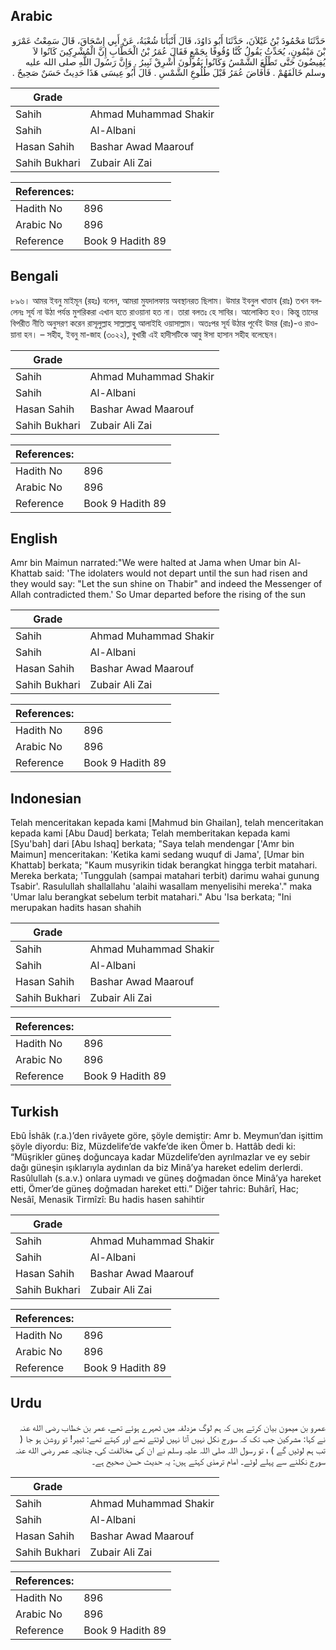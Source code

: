 ## Arabic


<div dir="rtl" lang="ar" style={{fontSize:'larger',backgroundColor:'#f8f9fa',padding:20}}>
حَدَّثَنَا مَحْمُودُ بْنُ غَيْلاَنَ، حَدَّثَنَا أَبُو دَاوُدَ، قَالَ أَنْبَأَنَا شُعْبَةُ، عَنْ أَبِي إِسْحَاقَ، قَالَ سَمِعْتُ عَمْرَو بْنَ مَيْمُونٍ، يُحَدِّثُ يَقُولُ كُنَّا وُقُوفًا بِجَمْعٍ فَقَالَ عُمَرُ بْنُ الْخَطَّابِ إِنَّ الْمُشْرِكِينَ كَانُوا لاَ يُفِيضُونَ حَتَّى تَطْلُعَ الشَّمْسُ وَكَانُوا يَقُولُونَ أَشْرِقْ ثَبِيرُ ‏.‏ وَإِنَّ رَسُولَ اللَّهِ صلى الله عليه وسلم خَالَفَهُمْ ‏.‏ فَأَفَاضَ عُمَرُ قَبْلَ طُلُوعِ الشَّمْسِ ‏.‏ قَالَ أَبُو عِيسَى هَذَا حَدِيثٌ حَسَنٌ صَحِيحٌ ‏.‏
</div>
<div style={{backgroundColor:'#f8f9fa',padding:20, marginBottom: 10}}><table> <thead> <tr> <th>Grade</th> <th></th> </tr> </thead> <tbody> <tr><td>Sahih</td><td>Ahmad Muhammad Shakir</td></tr><tr><td>Sahih</td><td>Al-Albani</td></tr><tr><td>Hasan Sahih</td><td>Bashar Awad Maarouf</td></tr><tr><td>Sahih Bukhari</td><td>Zubair Ali Zai</td></tr></tbody></table><table> <thead> <tr> <th>References:</th> <th></th> </tr> </thead> <tbody><tr><td>Hadith No</td><td>896</td></tr><tr><td>Arabic No</td><td>896</td></tr><tr><td>Reference</td><td>Book 9 Hadith 89</td></tr></tbody></table></div>

## Bengali


<div dir="ltr" lang="bn" style={{fontSize:'larger',backgroundColor:'#f8f9fa',padding:20}}>
৮৯৬। আমর ইবনু মাইমূন (রহঃ) বলেন, আমরা মুযদালফায় অবস্থানরত ছিলাম। উমার ইবনুল খাত্তাব (রাঃ) তখন বললেনঃ সূর্য না উঠা পর্যন্ত মুশরিকরা এখান হতে রাওয়ানা হত না। তারা বলতঃ হে সাবির। আলোকিত হও। কিন্তু তাদের বিপরীত নীতি অনুসরণ করেন রাসূলুল্লাহ সাল্লাল্লাহু আলাইহি ওয়াসাল্লাম। অতঃপর সূর্য উঠার পূর্বেই উমর (রাঃ)-ও রাওয়ানা হন। – সহীহ, ইবনু মা-জাহ (৩০২২), বুখারী এই হাদীসটিকে আবু ঈসা হাসান সহীহ বলেছেন।
</div>
<div style={{backgroundColor:'#f8f9fa',padding:20, marginBottom: 10}}><table> <thead> <tr> <th>Grade</th> <th></th> </tr> </thead> <tbody> <tr><td>Sahih</td><td>Ahmad Muhammad Shakir</td></tr><tr><td>Sahih</td><td>Al-Albani</td></tr><tr><td>Hasan Sahih</td><td>Bashar Awad Maarouf</td></tr><tr><td>Sahih Bukhari</td><td>Zubair Ali Zai</td></tr></tbody></table><table> <thead> <tr> <th>References:</th> <th></th> </tr> </thead> <tbody><tr><td>Hadith No</td><td>896</td></tr><tr><td>Arabic No</td><td>896</td></tr><tr><td>Reference</td><td>Book 9 Hadith 89</td></tr></tbody></table></div>

## English


<div dir="ltr" lang="en" style={{fontSize:'larger',backgroundColor:'#f8f9fa',padding:20}}>
Amr bin Maimun narrated:"We were halted at Jama when Umar bin Al-Khattab said: 'The idolaters would not depart until the sun had risen and they would say: "Let the sun shine on Thabir" and indeed the Messenger of Allah contradicted them.' So Umar departed before the rising of the sun
</div>
<div style={{backgroundColor:'#f8f9fa',padding:20, marginBottom: 10}}><table> <thead> <tr> <th>Grade</th> <th></th> </tr> </thead> <tbody> <tr><td>Sahih</td><td>Ahmad Muhammad Shakir</td></tr><tr><td>Sahih</td><td>Al-Albani</td></tr><tr><td>Hasan Sahih</td><td>Bashar Awad Maarouf</td></tr><tr><td>Sahih Bukhari</td><td>Zubair Ali Zai</td></tr></tbody></table><table> <thead> <tr> <th>References:</th> <th></th> </tr> </thead> <tbody><tr><td>Hadith No</td><td>896</td></tr><tr><td>Arabic No</td><td>896</td></tr><tr><td>Reference</td><td>Book 9 Hadith 89</td></tr></tbody></table></div>

## Indonesian


<div dir="ltr" lang="id" style={{fontSize:'larger',backgroundColor:'#f8f9fa',padding:20}}>
Telah menceritakan kepada kami [Mahmud bin Ghailan], telah menceritakan kepada kami [Abu Daud] berkata; Telah memberitakan kepada kami [Syu'bah] dari [Abu Ishaq] berkata; "Saya telah mendengar ['Amr bin Maimun] menceritakan: 'Ketika kami sedang wuquf di Jama', [Umar bin Khattab] berkata; "Kaum musyrikin tidak berangkat hingga terbit matahari. Mereka berkata; 'Tunggulah (sampai matahari terbit) darimu wahai gunung Tsabir'. Rasulullah shallallahu 'alaihi wasallam menyelisihi mereka'." maka 'Umar lalu berangkat sebelum terbit matahari." Abu 'Isa berkata; "Ini merupakan hadits hasan shahih
</div>
<div style={{backgroundColor:'#f8f9fa',padding:20, marginBottom: 10}}><table> <thead> <tr> <th>Grade</th> <th></th> </tr> </thead> <tbody> <tr><td>Sahih</td><td>Ahmad Muhammad Shakir</td></tr><tr><td>Sahih</td><td>Al-Albani</td></tr><tr><td>Hasan Sahih</td><td>Bashar Awad Maarouf</td></tr><tr><td>Sahih Bukhari</td><td>Zubair Ali Zai</td></tr></tbody></table><table> <thead> <tr> <th>References:</th> <th></th> </tr> </thead> <tbody><tr><td>Hadith No</td><td>896</td></tr><tr><td>Arabic No</td><td>896</td></tr><tr><td>Reference</td><td>Book 9 Hadith 89</td></tr></tbody></table></div>

## Turkish


<div dir="ltr" lang="tr" style={{fontSize:'larger',backgroundColor:'#f8f9fa',padding:20}}>
Ebû İshâk (r.a.)’den rivâyete göre, şöyle demiştir: Amr b. Meymun’dan işittim şöyle diyordu: Biz, Müzdelife’de vakfe’de iken Ömer b. Hattâb dedi ki: “Müşrikler güneş doğuncaya kadar Müzdelife’den ayrılmazlar ve ey sebir dağı güneşin ışıklarıyla aydınlan da biz Minâ’ya hareket edelim derlerdi. Rasûlullah (s.a.v.) onlara uymadı ve güneş doğmadan önce Minâ’ya hareket etti, Ömer’de güneş doğmadan hareket etti.” Diğer tahric: Buhârî, Hac; Nesâî, Menasik Tirmîzî: Bu hadis hasen sahihtir
</div>
<div style={{backgroundColor:'#f8f9fa',padding:20, marginBottom: 10}}><table> <thead> <tr> <th>Grade</th> <th></th> </tr> </thead> <tbody> <tr><td>Sahih</td><td>Ahmad Muhammad Shakir</td></tr><tr><td>Sahih</td><td>Al-Albani</td></tr><tr><td>Hasan Sahih</td><td>Bashar Awad Maarouf</td></tr><tr><td>Sahih Bukhari</td><td>Zubair Ali Zai</td></tr></tbody></table><table> <thead> <tr> <th>References:</th> <th></th> </tr> </thead> <tbody><tr><td>Hadith No</td><td>896</td></tr><tr><td>Arabic No</td><td>896</td></tr><tr><td>Reference</td><td>Book 9 Hadith 89</td></tr></tbody></table></div>

## Urdu


<div dir="rtl" lang="ur" style={{fontSize:'larger',backgroundColor:'#f8f9fa',padding:20}}>
عمرو بن میمون بیان کرتے ہیں کہ ہم لوگ مزدلفہ میں ٹھہرے ہوئے تھے، عمر بن خطاب رضی الله عنہ نے کہا: مشرکین جب تک کہ سورج نکل نہیں آتا نہیں لوٹتے تھے اور کہتے تھے: ثبیر! تو روشن ہو جا ( تب ہم لوٹیں گے ) ، تو رسول اللہ صلی اللہ علیہ وسلم نے ان کی مخالفت کی، چنانچہ عمر رضی الله عنہ سورج نکلنے سے پہلے لوٹے۔ امام ترمذی کہتے ہیں: یہ حدیث حسن صحیح ہے۔
</div>
<div style={{backgroundColor:'#f8f9fa',padding:20, marginBottom: 10}}><table> <thead> <tr> <th>Grade</th> <th></th> </tr> </thead> <tbody> <tr><td>Sahih</td><td>Ahmad Muhammad Shakir</td></tr><tr><td>Sahih</td><td>Al-Albani</td></tr><tr><td>Hasan Sahih</td><td>Bashar Awad Maarouf</td></tr><tr><td>Sahih Bukhari</td><td>Zubair Ali Zai</td></tr></tbody></table><table> <thead> <tr> <th>References:</th> <th></th> </tr> </thead> <tbody><tr><td>Hadith No</td><td>896</td></tr><tr><td>Arabic No</td><td>896</td></tr><tr><td>Reference</td><td>Book 9 Hadith 89</td></tr></tbody></table></div>
